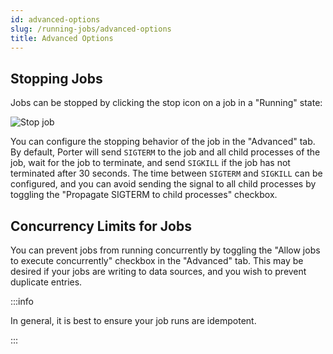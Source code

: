 ```yaml
---
id: advanced-options
slug: /running-jobs/advanced-options
title: Advanced Options
---
```


## Stopping Jobs

Jobs can be stopped by clicking the stop icon on a job in a "Running" state:

![Stop job](https://user-images.githubusercontent.com/25448214/118313395-acc14580-b4c0-11eb-833b-a5d91ce8334c.png "Screen Shot 2021-05-14 at 2 28 27 PM")

You can configure the stopping behavior of the job in the "Advanced" tab. By default, Porter will send `SIGTERM` to the job and all child processes of the job, wait for the job to terminate, and send `SIGKILL` if the job has not terminated after 30 seconds. The time between `SIGTERM` and `SIGKILL` can be configured, and you can avoid sending the signal to all child processes by toggling the "Propagate SIGTERM to child processes" checkbox.

## Concurrency Limits for Jobs

You can prevent jobs from running concurrently by toggling the "Allow jobs to execute concurrently" checkbox in the "Advanced" tab. This may be desired if your jobs are writing to data sources, and you wish to prevent duplicate entries.

:::info

In general, it is best to ensure your job runs are idempotent.

:::
